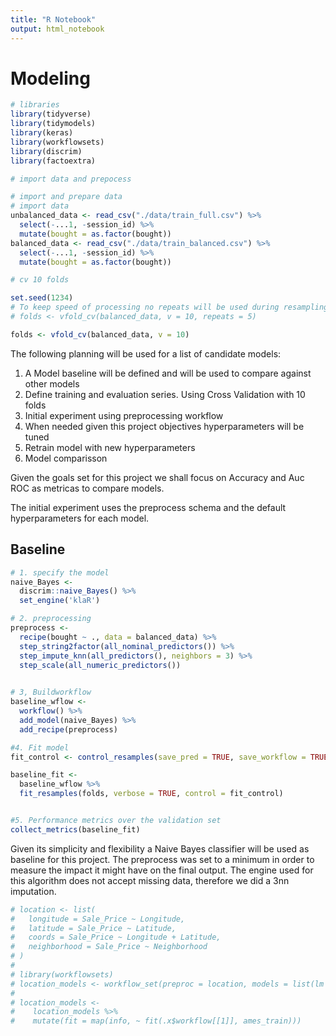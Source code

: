 ```yaml
---
title: "R Notebook"
output: html_notebook
---
```


# Modeling

```r
# libraries
library(tidyverse)
library(tidymodels)
library(keras)
library(workflowsets)
library(discrim)
library(factoextra)

```

```r
# import data and prepocess

# import and prepare data
# import data
unbalanced_data <- read_csv("./data/train_full.csv") %>% 
  select(-...1, -session_id) %>% 
  mutate(bought = as.factor(bought))
balanced_data <- read_csv("./data/train_balanced.csv") %>% 
  select(-...1, -session_id) %>% 
  mutate(bought = as.factor(bought))

```

```r

# cv 10 folds

set.seed(1234)
# To keep speed of processing no repeats will be used during resampling
# folds <- vfold_cv(balanced_data, v = 10, repeats = 5)

folds <- vfold_cv(balanced_data, v = 10)


```

The following planning will be used for a list of candidate models:

1. A Model baseline will be defined and will be used to compare against other models
2. Define training and evaluation series. Using Cross Validation with 10 folds
3. Initial experiment using preprocessing workflow
4. When needed given this project objectives hyperparameters will be tuned
5. Retrain model with new hyperparameters
6. Model comparisson

Given the goals set for this project we shall focus on Accuracy and Auc ROC as metricas to compare models. 

The initial experiment uses the preprocess schema and the default hyperparameters for each model.


## Baseline


```r

# 1. specify the model
naive_Bayes <-
  discrim::naive_Bayes() %>%
  set_engine('klaR')

# 2. preprocessing 
preprocess <- 
  recipe(bought ~ ., data = balanced_data) %>%
  step_string2factor(all_nominal_predictors()) %>% 
  step_impute_knn(all_predictors(), neighbors = 3) %>%
  step_scale(all_numeric_predictors())
  

# 3, Buildworkflow
baseline_wflow <- 
  workflow() %>% 
  add_model(naive_Bayes) %>% 
  add_recipe(preprocess)

#4. Fit model
fit_control <- control_resamples(save_pred = TRUE, save_workflow = TRUE)

baseline_fit <- 
  baseline_wflow %>% 
  fit_resamples(folds, verbose = TRUE, control = fit_control)


#5. Performance metrics over the validation set
collect_metrics(baseline_fit)

```

Given its simplicity and flexibility a Naive Bayes classifier will be used as baseline for this project. The preprocess was set to a minimum in order to measure the impact it might have on the final output. The engine used for this algorithm does not accept missing data, therefore we did a 3nn imputation.

















```r

# location <- list(
#   longitude = Sale_Price ~ Longitude,
#   latitude = Sale_Price ~ Latitude,
#   coords = Sale_Price ~ Longitude + Latitude,
#   neighborhood = Sale_Price ~ Neighborhood
# )
# 
# library(workflowsets)
# location_models <- workflow_set(preproc = location, models = list(lm = lm_model))
# 
# location_models <-
#    location_models %>%
#    mutate(fit = map(info, ~ fit(.x$workflow[[1]], ames_train)))

```





